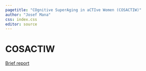 ```yaml
---
pagetitle: "COgnitive SuperAging in aCTIve Women (COSACTIW)"
author: "Josef Mana"
css: index.css
editor: source
---
```


# COSACTIW

::: {.hero-buttons}
[Brief report](/docs/mental-health/index.html){.btn-action-primary .btn-action .btn .btn-success .btn-lg role="button"}
::: 
